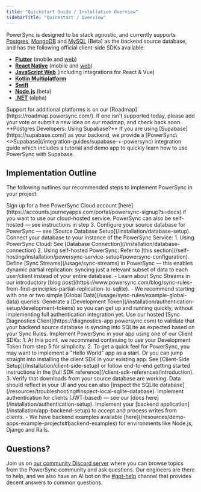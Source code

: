 ```yaml
---
title: "Quickstart Guide / Installation Overview"
sidebarTitle: "Quickstart / Overview"
---
```


PowerSync is designed to be stack agnostic, and currently supports [Postgres](/installation/database-setup#postgres), [MongoDB](/installation/database-setup#mongodb) and [MySQL](/installation/database-setup#mysql-beta) (Beta) as the backend source database, and has the following official client-side SDKs available:
- [**Flutter**](/client-sdk-references/flutter) (mobile and [web](/client-sdk-references/flutter/flutter-web-support)) 
- [**React Native**](/client-sdk-references/react-native-and-expo) (mobile and [web](/client-sdk-references/react-native-and-expo/react-native-web-support)) 
- [**JavaScript Web**](/client-sdk-references/javascript-web) (including integrations for React & Vue) 
- [**Kotlin Multiplatform**](/client-sdk-references/kotlin-multiplatform)
- [**Swift**](/client-sdk-references/swift)
- [**Node.js**](/client-sdk-references/node) (beta)
- [**.NET**](/client-sdk-references/dotnet) (alpha)

<Note>
Support for additional platforms is on our [Roadmap](https://roadmap.powersync.com/). If one isn't supported today, please add your vote or submit a new idea on our roadmap, and check back soon.
</Note>

<Note>
**Postgres Developers: Using Supabase?** If you are using [Supabase](https://supabase.com/) as your backend, we provide a [PowerSync\<>Supabase](/integration-guides/supabase-+-powersync) integration guide which includes a tutorial and demo app to quickly learn how to use PowerSync with Supabase.
</Note>

## Implementation Outline

The following outlines our recommended steps to implement PowerSync in your project:

<Steps>
  <Step title="[Optional] Create a PowerSync Cloud account">
    Sign up for a free PowerSync Cloud account [here](https://accounts.journeyapps.com/portal/powersync-signup?s=docs) if you want to use our cloud-hosted service. PowerSync can also be self-hosted — see instructions in step 3.
  </Step>
  <Step title="Configure your Source Database">
    Configure your source database for PowerSync — see [Source Database Setup](/installation/database-setup).
  </Step>
  <Step title="Connect PowerSync to your Database">
    Connect your database to your instance of the PowerSync Service:
      1. Using PowerSync Cloud: See [Database Connection](/installation/database-connection)
      2. Using self-hosted PowerSync: Refer to [this section](/self-hosting/installation/powersync-service-setup#powersync-configuration).
  </Step>
  <Step title="Define Basic Sync Streams">
    Define [Sync Streams](/usage/sync-streams) in PowerSync — this enables dynamic partial replication: syncing just a relevant subset of data to each user/client instead of your entire database.
    - Learn about Sync Streams in our introductory [blog post](https://www.powersync.com/blog/sync-rules-from-first-principles-partial-replication-to-sqlite).
    - We recommend starting with one or two simple [Global Data](/usage/sync-rules/example-global-data) queries.
  </Step>
  <Step title="[Optional] Generate a Development Token">
    Generate a [Development Token](/installation/authentication-setup/development-tokens) so you can get up and running quickly, without implementing full authentication integration yet.
  </Step>
  <Step title="[Optional] Test Sync with the Sync Diagnostics Client">
    Use our hosted [Sync Diagnostics Client](https://diagnostics-app.powersync.com) to validate that your backend source database is syncing into SQLite as expected based on your Sync Rules.
  </Step>
  <Step title="Implement PowerSync on the Client-Side">
    Implement PowerSync in your app using one of our Client SDKs:
   1. At this point, we recommend continuing to use your Development Token from step 5 for simplicity.
   2. To get a quick feel for PowerSync, you may want to implement a "Hello World" app as a start. Or you can jump straight into installing the client SDK in your existing app. See [Client-Side Setup](/installation/client-side-setup) or follow end-to-end getting started instructions in the [full SDK reference](/client-sdk-references/introduction).
   3. Verify that downloads from your source database are working. Data should reflect in your UI and you can also [inspect the SQLite database](/resources/troubleshooting#inspect-local-sqlite-database).
  </Step>
  <Step title="Implement Authentication">
   Implement authentication for clients (JWT-based) — see our [docs here](/installation/authentication-setup).
  </Step>
  <Step title="Configure your Backend Application">
   Implement your [backend application](/installation/app-backend-setup) to accept and process writes from clients.
    - We have backend examples available [here](/resources/demo-apps-example-projects#backend-examples) for environments like Node.js, Django and Rails.
  </Step>
</Steps>

## Questions?

Join us on [our community Discord server](https://discord.gg/powersync) where you can browse topics from the PowerSync community and ask questions. Our engineers are there to help, and we also have an AI bot on the [#gpt-help](https://discord.com/channels/1138230179878154300/1304118313093173329) channel that provides decent answers to common questions.

